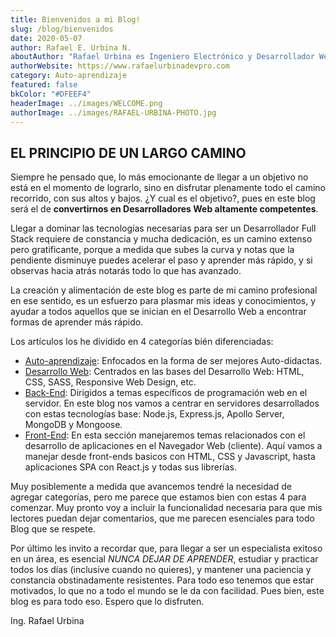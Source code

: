 ```yaml
---
title: Bienvenidos a mi Blog!
slug: /blog/bienvenidos
date: 2020-05-07
author: Rafael E. Urbina N.
aboutAuthor: "Rafael Urbina es Ingeniero Electrónico y Desarrollador Web Full Stack. Autodidacta apasionado, emplea parte de su tiempo en enseñar a otros a prepararse y desarrollar sus destrezas por cuenta propia."
authorWebsite: https://www.rafaelurbinadevpro.com
category: Auto-aprendizaje
featured: false
bkColor: "#DFEEF4"
headerImage: ../images/WELCOME.png
authorImage: ../images/RAFAEL-URBINA-PHOTO.jpg
---
```



## EL PRINCIPIO DE UN LARGO CAMINO

Siempre he pensado que, lo más emocionante de llegar a un objetivo no está en el momento de lograrlo, sino en disfrutar plenamente todo el camino recorrido, con sus altos y bajos. ¿Y cual es el objetivo?, pues en este blog será el de **convertirnos en Desarrolladores Web altamente competentes**.

Llegar a dominar las tecnologías necesarias para ser un Desarrollador Full Stack requiere de constancia y mucha dedicación, es un camino extenso pero gratificante, porque a medida que subes la curva y notas que la pendiente disminuye puedes acelerar el paso y aprender más rápido, y si observas hacia atrás notarás todo lo que has avanzado.

La creación y alimentación de este blog es parte de mi camino profesional en ese sentido, es un esfuerzo para plasmar mis ideas y conocimientos, y ayudar a todos aquellos que se inician en el Desarrollo Web a encontrar formas de aprender más rápido.

Los artículos los he dividido en 4 categorías bién diferenciadas:


* [Auto-aprendizaje](/blog/auto-aprendizaje): Enfocados en la forma de ser mejores Auto-didactas.
* [Desarrollo Web](/blog/desarrollo-web): Centrados en las bases del Desarrollo Web: HTML, CSS, SASS, Responsive Web Design, etc.
* [Back-End](/blog/back-end): Dirigidos a temas específicos de programación web en el servidor. En este blog nos vamos a centrar en servidores desarrollados con estas tecnologías base: Node.js, Express.js, Apollo Server, MongoDB y Mongoose.
* [Front-End](/blog/front-end): En esta sección manejaremos temas relacionados con el desarrollo de aplicaciones en el Navegador Web (cliente). Aquí vamos a manejar desde front-ends basicos con HTML, CSS y Javascript, hasta aplicaciones SPA con React.js y todas sus librerías.


Muy posiblemente a medida que avancemos tendré la necesidad de agregar categorías, pero me parece que estamos bien con estas 4 para comenzar. Muy pronto voy a incluir la funcionalidad necesaria para que mis lectores puedan dejar comentarios, que me parecen esenciales para todo Blog que se respete.

Por último les invito a recordar que, para llegar a ser un especialista exitoso en un área, es esencial *NUNCA DEJAR DE APRENDER*, estudiar y practicar todos los días (inclusive cuando no quieres), y mantener una paciencia y constancia obstinadamente resistentes. Para todo eso tenemos que estar motivados, lo que no a todo el mundo se le da con facilidad. Pues bien, este blog es para todo eso. Espero que lo disfruten.

Ing. Rafael Urbina









